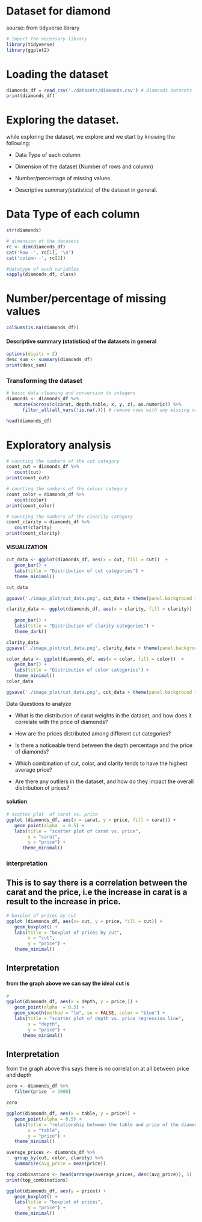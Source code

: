 # 

# Dataset for diamond

sourse: from tidyverse library

```r
# import the necessary library
library(tidyverse)
library(ggplot2)

```

# Loading the dataset

```r
diamonds_df = read_csv('./datasets/diamonds.csv') # diamonds datasets 
print(diamonds_df)
```

# Exploring the dataset.

while exploring the dataset, we explore and we start by knowing the following:

-   Data Type of each column

-   Dimension of the dataset (Number of rows and column)

-   Number/percentage of missing values.

-   Descriptive summary(statistics) of the dataset in general.

# Data Type of each column

```r

str(diamonds)
```

```r
# dimension of the datasets
rc <- dim(diamonds_df)
cat('Row -', rc[1], '\n')
cat('column -', rc[2])
```

```r
#datatype of each variables
sapply(diamonds_df, class)
```

# Number/percentage of missing values

```r
colSums(is.na(diamonds_df))

```

#### Descriptive summary (statistics) of the datasets in general

```r
options(digits = 2)
desc_sum <- summary(diamonds_df)
print(desc_sum)
```

### Transforming the dataset

```r
# basic data cleaning and conversion to integers
diamonds <- diamonds_df %>% 
   mutate(across(c(carat, depth,table, x, y, z), as.numeric)) %>% 
      filter_all(all_vars(!is.na(.))) # remove rows with any missing value
```

```r
head(diamonds_df)
```

# Exploratory analysis

```r
# counting the numbers of the cut category
count_cut = diamonds_df %>% 
   count(cut)
print(count_cut)
```

```r
# counting the numbers of the colour category
count_color = diamonds_df %>% 
   count(color)
print(count_color)
```

```r
# counting the numbers of the clearity category
count_clarity = diamonds_df %>% 
   count(clarity)
print(count_clarity)
```

#### VISUALIZATION

```r
cut_data <- ggplot(diamonds_df, aes(x = cut, fill = cut))  +
   geom_bar() +
   labs(title = "Distribution of cut categories") +
   theme_minimal()

cut_data

ggsave('./image_plot/cut_data.png', cut_data + theme(panel.background = element_rect(fill = 'white')), width = 12, height=7)
```

```r
clarity_data <- ggplot(diamonds_df, aes(x = clarity, fill = clarity))  +
   
   geom_bar() +
   labs(title = "Distribution of clarity categories") +
   theme_dark()

clarity_data
ggsave('./image_plot/cut_data.png', clarity_data + theme(panel.background = element_rect(fill = 'white')), width = 12, height=7)
```

```r
color_data <- ggplot(diamonds_df, aes(x = color, fill = color))  +
   geom_bar() +
   labs(title = "Distribution of color categories") +
   theme_minimal()
color_data

ggsave('./image_plot/cut_data.png', cut_data + theme(panel.background = element_rect(fill = 'white')), width = 12, height=7)
```

Data Questions to analyze

-   What is the distribution of carat weights in the dataset, and how does it correlate with the price of diamonds?

-   How are the prices distributed among different cut categories?

-   Is there a noticeable trend between the depth percentage and the price of diamonds?

-   Which combination of cut, color, and clarity tends to have the highest average price?

-   Are there any outliers in the dataset, and how do they impact the overall distribution of prices?

#### solution

```r
# scatter plot  of carat vs. price
ggplot (diamonds_df, aes(x = carat, y = price, fill = carat)) +
   geom_point(alpha  = 0.5) +
   labs(title = "scatter plot of carat vs. price", 
        x = "carat",
        y = "price") +
      theme_minimal()
```

### interpretation

## This is to say there is a correlation between the carat and the price, i.e the increase in carat is a result to the increase in price.

```r
# boxplot of prices by cut
ggplot (diamonds_df, aes(x= cut, y = price, fill = cut)) +
   geom_boxplot() +
   labs(title = "boxplot of prices by cut", 
        x = "cut",
        y = "price") +
   theme_minimal()
```

## Interpretation

#### from the graph above we can say the ideal cut is

```r
#
ggplot(diamonds_df, aes(x = depth, y = price,)) +
   geom_point(alpha  = 0.5) +
   geom_smooth(method = "lm", se = FALSE, color = "blue") +
   labs(title = "scatter plot of depth vs. price regression line", 
        x = "depth",
        y = "price") +
      theme_minimal()
```

## Interpretation

from the graph above this says there is no correlation at all between price and depth

```r
zero <- diamonds_df %>% 
   filter(price  > 2000)

zero
```

```r
ggplot(diamonds_df, aes(x = table, y = price)) + 
   geom_point(alpha = 0.5) +
   labs(title = "relationship betwwen the table and price of the diamonds",
        x = "table",
        y = "price") +
   theme_minimal()
```

```r
average_prices <- diamonds_df %>%
   group_by(cut, color, clarity) %>%
   summarize(avg_price = mean(price))

top_combinations <- head(arrange(average_prices, desc(avg_price)), 5)
print(top_combinations)
```

```r
ggplot(diamonds_df, aes(y = price)) + 
   geom_boxplot() +
   labs(title = "boxplot of prices",
        y = "price") +
   theme_minimal()
```
